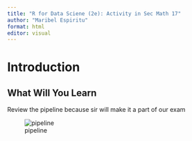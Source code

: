 ```yaml
---
title: "R for Data Sciene (2e): Activity in Sec Math 17"
author: "Maribel Espiritu"
format: html
editor: visual
---
```


# Introduction

## What Will You Learn

Review the pipeline because sir will make it a part of our exam

![pipeline](r4dspics/r4dspic1.png)
